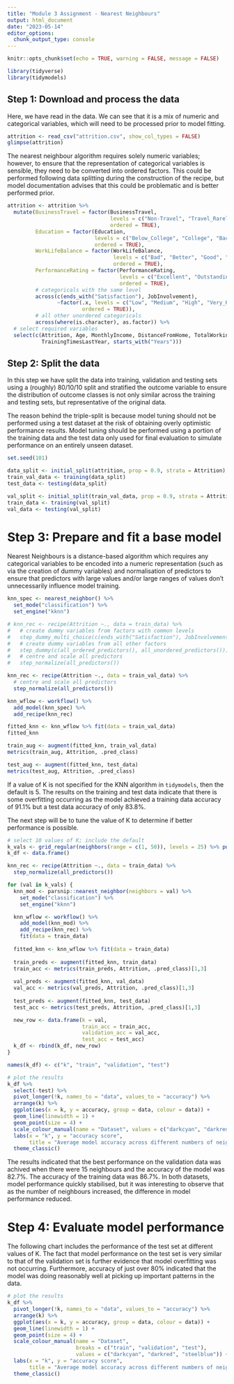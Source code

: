 ```yaml
---
title: "Module 3 Assignment - Nearest Neighbours"
output: html_document
date: "2023-05-14"
editor_options: 
  chunk_output_type: console
---
```


```r
knitr::opts_chunk$set(echo = TRUE, warning = FALSE, message = FALSE)
```

```r
library(tidyverse)
library(tidymodels)
```

## Step 1: Download and process the data

Here, we have read in the data. We can see that it is a mix of numeric and categorical variables, which will need to be processed prior to model fitting.

```r
attrition <- read_csv("attrition.csv", show_col_types = FALSE)
glimpse(attrition)
```

The nearest neighbour algorithm requires solely numeric variables; however, to ensure that the representation of categorical variables is sensible, they need to be converted into ordered factors. This could be performed following data splitting during the construction of the recipe, but model documentation advises that this could be problematic and is better performed prior.

```r
attrition <- attrition %>% 
  mutate(BusinessTravel = factor(BusinessTravel,
                                 levels = c("Non-Travel", "Travel_Rarely", "Travel_Frequently"),
                                 ordered = TRUE),
         Education = factor(Education,
                            levels = c("Below_College", "College", "Bachelor", "Master", "Doctor"),
                            ordered = TRUE),
         WorkLifeBalance = factor(WorkLifeBalance,
                                  levels = c("Bad", "Better", "Good", "Best"),
                                  ordered = TRUE),
         PerformanceRating = factor(PerformanceRating,
                                    levels = c("Excellent", "Outstanding"),
                                    ordered = TRUE),
         # categoricals with the same level
         across(c(ends_with("Satisfaction"), JobInvolvement),
                ~factor(.x, levels = c("Low", "Medium", "High", "Very_High"),
                        ordered = TRUE)),
         # all other unordered categoricals
         across(where(is.character), as.factor)) %>% 
  # select required variables
  select(c(Attrition, Age, MonthlyIncome, DistanceFromHome, TotalWorkingYears,
           TrainingTimesLastYear, starts_with("Years")))
```

## Step 2: Split the data

In this step we have split the data into training, validation and testing sets using a (roughly) 80/10/10 split and stratified the outcome variable to ensure the distribution of outcome classes is not only similar across the training and testing sets, but representative of the original data.

The reason behind the triple-split is because model tuning should not be performed using a test dataset at the risk of obtaining overly optimistic performance results. Model tuning should be performed using a portion of the training data and the test data only used for final evaluation to simulate performance on an entirely unseen dataset.

```r
set.seed(101)

data_split <- initial_split(attrition, prop = 0.9, strata = Attrition)
train_val_data <- training(data_split)
test_data <- testing(data_split)

val_split <- initial_split(train_val_data, prop = 0.9, strata = Attrition)
train_data <- training(val_split)
val_data <- testing(val_split)
```

# Step 3: Prepare and fit a base model

Nearest Neighbours is a distance-based algorithm which requires any categorical variables to be encoded into a numeric representation (such as via the creation of dummy variables) and normalisation of predictors to ensure that predictors with large values and/or large ranges of values don't unnecessarily influence model training.

```r
knn_spec <- nearest_neighbor() %>% 
  set_mode("classification") %>% 
  set_engine("kknn")

# knn_rec <- recipe(Attrition ~., data = train_data) %>% 
#   # create dummy variables from factors with common levels
#   step_dummy_multi_choice(c(ends_with("Satisfaction"), JobInvolvement)) %>% 
#   # create dummy variables from all other factors
#   step_dummy(c(all_ordered_predictors(), all_unordered_predictors())) %>% 
#   # centre and scale all predictors
#   step_normalize(all_predictors())

knn_rec <- recipe(Attrition ~., data = train_val_data) %>%
  # centre and scale all predictors
  step_normalize(all_predictors())

knn_wflow <- workflow() %>% 
  add_model(knn_spec) %>% 
  add_recipe(knn_rec)

fitted_knn <- knn_wflow %>% fit(data = train_val_data)
fitted_knn
```

```r
train_aug <- augment(fitted_knn, train_val_data)
metrics(train_aug, Attrition, .pred_class)

test_aug <- augment(fitted_knn, test_data)
metrics(test_aug, Attrition, .pred_class)
```

If a value of K is not specified for the KNN algorithm in `tidymodels`, then the default is 5. The results on the training and test data indicate that there is some overfitting occurring as the model achieved a training data accuracy of 91.1% but a test data accuracy of only 83.8%.

The next step will be to tune the value of K to determine if better performance is possible.

```r
# select 10 values of K; include the default
k_vals <- grid_regular(neighbors(range = c(1, 50)), levels = 25) %>% pull()
k_df <- data.frame()

knn_rec <- recipe(Attrition ~., data = train_data) %>%
  step_normalize(all_predictors())

for (val in k_vals) {
  knn_mod <- parsnip::nearest_neighbor(neighbors = val) %>% 
    set_mode("classification") %>% 
    set_engine("kknn")

  knn_wflow <- workflow() %>% 
    add_model(knn_mod) %>% 
    add_recipe(knn_rec) %>% 
    fit(data = train_data)
  
  fitted_knn <- knn_wflow %>% fit(data = train_data)
  
  train_preds <- augment(fitted_knn, train_data)
  train_acc <- metrics(train_preds, Attrition, .pred_class)[1,3]
  
  val_preds <- augment(fitted_knn, val_data)
  val_acc <- metrics(val_preds, Attrition, .pred_class)[1,3]
  
  test_preds <- augment(fitted_knn, test_data)
  test_acc <- metrics(test_preds, Attrition, .pred_class)[1,3]

  new_row <- data.frame(k = val,
                        train_acc = train_acc,
                        validation_acc = val_acc,
                        test_acc = test_acc)
  k_df <- rbind(k_df, new_row)
}  

names(k_df) <- c("k", "train", "validation", "test")

# plot the results
k_df %>% 
  select(-test) %>% 
  pivot_longer(!k, names_to = "data", values_to = "accuracy") %>% 
  arrange(k) %>% 
  ggplot(aes(x = k, y = accuracy, group = data, colour = data)) +
  geom_line(linewidth = 1) +
  geom_point(size = 4) +
  scale_colour_manual(name = "Dataset", values = c("darkcyan", "darkred")) +
  labs(x = "k", y = "accuracy score",
       title = "Average model accuracy across different numbers of neighbours") +
  theme_classic()
```

The results indicated that the best performance on the validation data was achived when there were 15 neighbours and the accuracy of the model was 82.7%. The accuracy of the training data was 86.7%. In both datasets, model performance quickly stabilised, but it was interesting to observe that as the number of neighbours increased, the difference in model performance reduced.

# Step 4: Evaluate model performance

The following chart includes the performance of the test set at different values of K. The fact that model performance on the test set is very similar to that of the validation set is further evidence that model overfitting was not occurring. Furthermore, accuracy of just over 80% indicated that the model was doing reasonably well at picking up important patterns in the data.

```r
# plot the results
k_df %>% 
  pivot_longer(!k, names_to = "data", values_to = "accuracy") %>% 
  arrange(k) %>% 
  ggplot(aes(x = k, y = accuracy, group = data, colour = data)) +
  geom_line(linewidth = 1) +
  geom_point(size = 4) +
  scale_colour_manual(name = "Dataset",
                      breaks = c("train", "validation", "test"),
                      values = c("darkcyan", "darkred", "steelblue")) +
  labs(x = "k", y = "accuracy score",
       title = "Average model accuracy across different numbers of neighbours") +
  theme_classic()
```